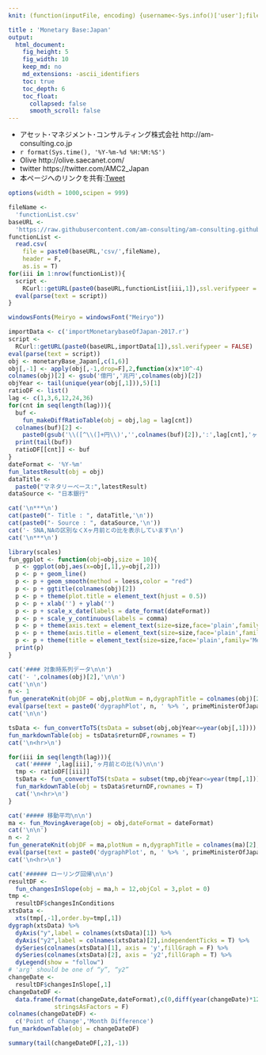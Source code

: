 ```yaml
---
knit: (function(inputFile, encoding) {username<-Sys.info()['user'];fileName<-'defaultPath.csv';pathToFile <-paste0('C:/Users/', username,'/Desktop/pathToCSV/');setwd(pathToFile);buf0<-read.csv(fileName,header = F,skip = 0,stringsAsFactor = F,check.names = F,fileEncoding = 'utf-8');timeStamp<-format(Sys.time(),'%Y%m%d%H%M%S');htmlName<-'00001';rmarkdown::render(inputFile, encoding = encoding, output_file = paste0('C:/Users/',username,buf0[2,1],'charts/','am-consulting.co.jp-',htmlName,'.html')) })

title : 'Monetary Base:Japan'
output: 
  html_document:
    fig_height: 5
    fig_width: 10
    keep_md: no
    md_extensions: -ascii_identifiers 
    toc: true
    toc_depth: 6
    toc_float:
      collapsed: false
      smooth_scroll: false
---
```

<link href="http://knowledgevault.saecanet.com/components/rmarkdown-html.css" rel="stylesheet">
<script src="http://knowledgevault.saecanet.com/components/JavascriptCode.js"></script>
<style>.main-container {max-width : 1000px;}</style>

- アセット･マネジメント･コンサルティング株式会社 http://am-consulting.co.jp
- `r format(Sys.time(), '%Y-%m-%d %H:%M:%S')`
- Olive http://olive.saecanet.com/
- twitter https://twitter.com/AMC2_Japan
- 本ページへのリンクを共有:<a href="https://twitter.com/share" class="twitter-share-button" data-via="AMC2_Japan" data-size="large">Tweet</a> <script>!function(d,s,id){var js,fjs=d.getElementsByTagName(s)[0],p=/^http:/.test(d.location)?'http':'https';if(!d.getElementById(id)){js=d.createElement(s);js.id=id;js.src=p+'://platform.twitter.com/widgets.js';fjs.parentNode.insertBefore(js,fjs);}}(document, 'script', 'twitter-wjs');</script>

```r
options(width = 1000,scipen = 999)
```

```r
fileName <- 
  'functionList.csv'
baseURL <- 
  'https://raw.githubusercontent.com/am-consulting/am-consulting.github.io/master/'
functionList <- 
  read.csv(
    file = paste0(baseURL,'csv/',fileName),
    header = F,
    as.is = T)
for(iii in 1:nrow(functionList)){
  script <- 
    RCurl::getURL(paste0(baseURL,functionList[iii,1]),ssl.verifypeer = F)
  eval(parse(text = script))
}
```

```r
windowsFonts(Meiryo = windowsFont("Meiryo"))
```

```r
importData <- c('importMonetarybaseOfJapan-2017.r')
script <-
  RCurl::getURL(paste0(baseURL,importData[1]),ssl.verifypeer = FALSE)
eval(parse(text = script))
obj <- monetaryBase_Japan[,c(1,6)]
obj[,-1] <- apply(obj[,-1,drop=F],2,function(x)x*10^-4)
colnames(obj)[2] <- gsub('億円','兆円',colnames(obj)[2])
objYear <- tail(unique(year(obj[,1])),5)[1]
ratioDF <- list()
lag <- c(1,3,6,12,24,36)
for(cnt in seq(length(lag))){
  buf <- 
    fun_makeDiffRatioTable(obj = obj,lag = lag[cnt])
  colnames(buf)[2] <- 
    paste0(gsub('\\([^\\(]+円\\)','',colnames(buf)[2]),':',lag[cnt],'ヶ月前との比(%)')
  print(tail(buf))
  ratioDF[[cnt]] <- buf
}
dateFormat <- '%Y-%m'
fun_latestResult(obj = obj)
dataTitle <- 
  paste0("マネタリーベース:",latestResult)
dataSource <- "日本銀行"
```

```r
cat('\n***\n')
cat(paste0("- Title : ", dataTitle,'\n'))
cat(paste0("- Source : ", dataSource,'\n'))
cat('- SNA,NAの区別なくXヶ月前との比を表示しています\n')
cat('\n***\n')
```

```r
library(scales)
fun_ggplot <- function(obj=obj,size = 10){
  p <- ggplot(obj,aes(x=obj[,1],y=obj[,2]))
  p <- p + geom_line()
  p <- p + geom_smooth(method = loess,color = "red")
  p <- p + ggtitle(colnames(obj)[2])
  p <- p + theme(plot.title = element_text(hjust = 0.5))
  p <- p + xlab('') + ylab('')
  p <- p + scale_x_date(labels = date_format(dateFormat))
  p <- p + scale_y_continuous(labels = comma)
  p <- p + theme(axis.text = element_text(size=size,face='plain',family='Meiryo'))
  p <- p + theme(axis.title = element_text(size=size,face='plain',family='Meiryo'))
  p <- p + theme(title = element_text(size=size,face='plain',family='Meiryo'))
  print(p)
}
```

```r
cat('#### 対象時系列データ\n\n')
cat('- ',colnames(obj)[2],'\n\n')
cat('\n\n')
n <- 1
fun_generateKnit(objDF = obj,plotNum = n,dygraphTitle = colnames(obj)[2],group = 0,quantiles = 1)
eval(parse(text = paste0('dygraphPlot', n, ' %>% ', primeMinisterOfJapan_dygraph)))
cat('\n\n')
```

```r
tsData <- fun_convertToTS(tsData = subset(obj,objYear<=year(obj[,1])))
fun_markdownTable(obj = tsData$returnDF,rownames = T)
cat('\n<hr>\n')
```

```r
for(iii in seq(length(lag))){
  cat('##### ',lag[iii],'ヶ月前との比(%)\n\n')
  tmp <- ratioDF[[iii]]
  tsData <- fun_convertToTS(tsData = subset(tmp,objYear<=year(tmp[,1])))
  fun_markdownTable(obj = tsData$returnDF,rownames = T)
  cat('\n<hr>\n')
}
```

```r
cat('##### 移動平均\n\n')
ma <- fun_MovingAverage(obj = obj,dateFormat = dateFormat)
cat('\n\n')
n <- 2
fun_generateKnit(objDF = ma,plotNum = n,dygraphTitle = colnames(ma)[2],group = 0,quantiles = 0)
eval(parse(text = paste0('dygraphPlot', n, ' %>% ', primeMinisterOfJapan_dygraph)))
cat('\n<hr>\n')
```

```r
cat('###### ローリング回帰\n\n')
resultDF <- 
  fun_changesInSlope(obj = ma,h = 12,objCol = 3,plot = 0)
tmp <- 
  resultDF$changesInConditions
xtsData <- 
  xts(tmp[,-1],order.by=tmp[,1])
dygraph(xtsData) %>%
  dyAxis("y",label = colnames(xtsData)[1]) %>%
  dyAxis("y2",label = colnames(xtsData)[2],independentTicks = T) %>%
  dySeries(colnames(xtsData)[1], axis = 'y',fillGraph = F) %>%
  dySeries(colnames(xtsData)[2], axis = 'y2',fillGraph = T) %>%
  dyLegend(show = "follow")
# 'arg' should be one of “y”, “y2”
changeDate <- 
  resultDF$changesInSlope[,1]
changeDateDF <-
  data.frame(format(changeDate,dateFormat),c(0,diff(year(changeDate)*12+month(changeDate))),
             stringsAsFactors = F)
colnames(changeDateDF) <-
  c('Point of Change','Month Difference')
fun_markdownTable(obj = changeDateDF)
```

```r
summary(tail(changeDateDF[,2],-1))
```

<script>MakeNegative();</script>
<script>
  (function(i,s,o,g,r,a,m){i['GoogleAnalyticsObject']=r;i[r]=i[r]||function(){
  (i[r].q=i[r].q||[]).push(arguments)},i[r].l=1*new Date();a=s.createElement(o),
  m=s.getElementsByTagName(o)[0];a.async=1;a.src=g;m.parentNode.insertBefore(a,m)
  })(window,document,'script','https://www.google-analytics.com/analytics.js','ga');

  ga('create', 'UA-3077339-5', 'auto');
  ga('send', 'pageview');

</script>
